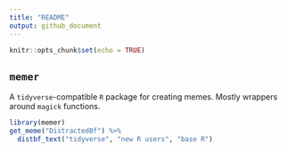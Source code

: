 ```yaml
---
title: "README"
output: github_document
---
```


```r
knitr::opts_chunk$set(echo = TRUE)
```

## `memer`

A `tidyverse`-compatible `R` package for creating memes. Mostly wrappers around `magick` functions. 

```r
library(memer)
get_meme("DistractedBf") %>% 
  distbf_text("tidyverse", "new R users", "base R")
```
